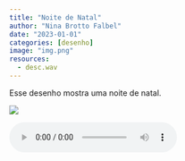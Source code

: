 ```yaml
---
title: "Noite de Natal"
author: "Nina Brotto Falbel"
date: "2023-01-01"
categories: [desenho]
image: "img.png"
resources: 
  - desc.wav
---
```


Esse desenho mostra uma noite de natal.

![](img.png)

<audio controls>

<source src="desc.wav" type="audio/wav">

</audio>
